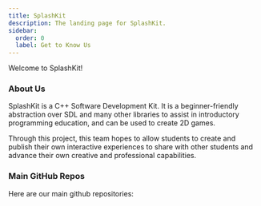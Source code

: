 ```yaml
---
title: SplashKit
description: The landing page for SplashKit.
sidebar:
  order: 0
  label: Get to Know Us
---
```



Welcome to SplashKit!

<LinkCard
  title="SplashKit Planner Board"
  href="https://teams.microsoft.com/l/entity/com.microsoft.teamspace.tab.planner/_djb2_msteams_prefix_726994776?context=%7B%22channelId%22%3A%2219%3Aeacddf4a1ced46dbaa8e8a6ea0b47a86%40thread.tacv2%22%7D&tenantId=d02378ec-1688-46d5-8540-1c28b5f470f6"
  description="Here you can find a link to our Teams Planner board."
/>

### About Us

SplashKit is a C++ Software Development Kit. It is a beginner-friendly abstraction over SDL and many
other libraries to assist in introductory programming education, and can be used to create 2D games.

Through this project, this team hopes to allow students to create and publish their own interactive
experiences to share with other students and advance their own creative and professional
capabilities.

### Main GitHub Repos

Here are our main github repositories:

<CardGrid>
  <LinkCard
    title="splashkit.io-starlight"
    href="https://github.com/thoth-tech/splashkit.io-starlight"
  />
  <LinkCard title="splashkit-core" href="https://github.com/thoth-tech/splashkit-core" />
  <LinkCard
    title="splashkit-translator"
    href="https://github.com/thoth-tech/splashkit-translator"
  />
  <LinkCard title="splashkit-external" href="https://github.com/thoth-tech/splashkit-external" />
  <LinkCard title="skm" href="https://github.com/thoth-tech/skm" />
  <LinkCard title="SplashkitOnline" href="https://github.com/thoth-tech/SplashkitOnline" />
  <LinkCard title="arcade-games" href="https://github.com/thoth-tech/arcade-games" />
  <LinkCard title="arcade-machine" href="https://github.com/thoth-tech/arcade-machine" />
</CardGrid>
